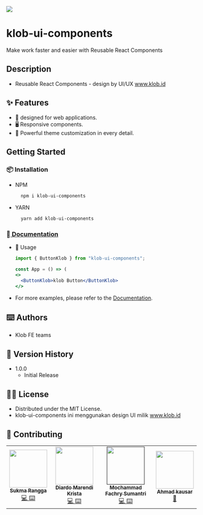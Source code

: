 
<Meta title="Klob/Introduction" />

[![](https://static.klob.id/img/landing-klobmeter-doors/klobicon.svg)](https://www.klob.id)

# klob-ui-components

Make work faster and easier with Reusable React Components

## Description

- Reusable React Components - design by UI/UX www.klob.id

## ✨ Features

- 🌈 designed for web applications.
- 🖥 Responsive components.
- 🎨 Powerful theme customization in every detail.

## Getting Started

### 📦 Installation

- NPM
  ```sh
    npm i klob-ui-components
  ```
- YARN
  ```sh
    yarn add klob-ui-components
  ```

### 📖[ Documentation](https://6202368cb531db003aa01da1-uaszphpite.chromatic.com/?path=/story/klob-ui-introduction--getting-started)

- 🔨 Usage

  ```jsx
  import { ButtonKlob } from "klob-ui-components";

  const App = () => (
  <>
    <ButtonKlob>klob Button</ButtonKlob>
  </>
  ```

* For more examples, please refer to the [Documentation](https://6202368cb531db003aa01da1-uaszphpite.chromatic.com/?path=/story/klob-ui-introduction--getting-started).

## ⌨️ Authors

- Klob FE teams

## 🚀 Version History

- 1.0.0
  - Initial Release

## 👮‍♂️ License

- Distributed under the MIT License.
- klob-ui-components ini menggunakan design UI milik www.klob.id

## 🤝 Contributing

<table>
  <tr>
    <td align="center">
      <a href="https://github.com/sukmaranggapradeta">
        <img
          src="https://avatars.githubusercontent.com/u/79957466?v=4"
          width="100px;"
          alt=""
        />
        <br />
        <sub>
          <b>Sukma Rangga</b>
        </sub>
      </a>
      <br />
      <a href="#maintenance-tbenning" title="Maintenance">
        💻
      </a>
      <a href="#translation-Berkmann18" title="Translation">
        ⌨️
      </a>
    </td>
    <td align="center">
      <a href="https://github.com/diardomarendikrista">
        <img
          src="https://avatars.githubusercontent.com/u/73431315?v=4"
          width="100px;"
          alt=""
        />
        <br />
        <sub>
          <b>Diardo Marendi Krista</b>
        </sub>
      </a>
      <br />
      <a href="#maintenance-tbenning" title="Maintenance">
        💻
      </a>
      <a href="#translation-Berkmann18" title="Translation">
        ⌨️
      </a>
    </td>
    <td align="center">
      <a href="">
        <img
          src="https://static.klob.id/image_bank/aboutus/fachry1+1.png"
          width="100px;"
          alt=""
        />
        <br />
        <sub>
          <b>Mochammad Fachry Sumantri</b>
        </sub>
      </a>
      <br />
      <a href="#maintenance-tbenning" title="Maintenance">
        💻
      </a>
      <a href="#translation-Berkmann18" title="Translation">
        ⌨️
      </a>
    </td>
    <td align="center">
      <a href="https://www.instagram.com/ahmadkausarrr/">
        <img
          src="https://static.klob.id/image_bank/aboutus/kausar.jpg"
          width="100px;"
          alt=""
        />
        <br />
        <sub>
          <b>Ahmad kausar</b>
        </sub>
      </a>
      <br />
      <a href="#design-tbenning" title="Design">
        🎨
      </a>
    </td>
  </tr>
</table>
